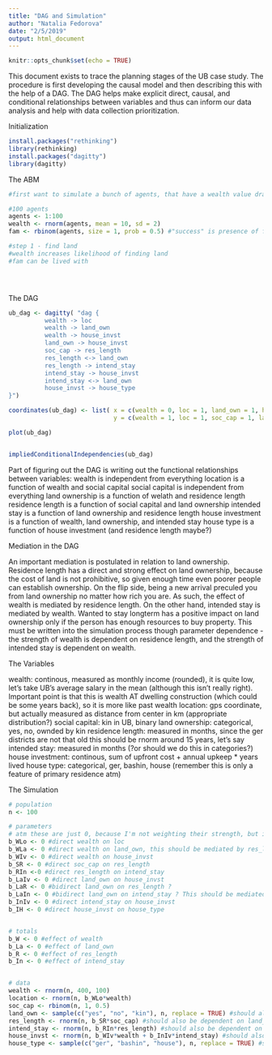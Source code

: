 ```yaml
---
title: "DAG and Simulation"
author: "Natalia Fedorova"
date: "2/5/2019"
output: html_document
---
```


```r
knitr::opts_chunk$set(echo = TRUE)
```

This document exists to trace the planning stages of the UB case study. The procedure is first developing the causal model and then describing this with the help of a DAG. The DAG helps make explicit direct, causal, and conditional relationships between variables and thus can inform our data analysis and help with data collection prioritization. 


Initialization
```r
install.packages("rethinking")
library(rethinking)
install.packages("dagitty")
library(dagitty)
```

The ABM

```r
#first want to simulate a bunch of agents, that have a wealth value drawn from a normal distribution, and a binary yes/no variable as to whether they have family present

#100 agents
agents <- 1:100
wealth <- rnorm(agents, mean = 10, sd = 2)
fam <- rbinom(agents, size = 1, prob = 0.5) #"success" is presence of fam, prob might even be higher than a half

#step 1 - find land
#wealth increases likelihood of finding land
#fam can be lived with





```



The DAG
```r
ub_dag <- dagitty( "dag {
          wealth -> loc
          wealth -> land_own
          wealth -> house_invst
          land_own -> house_invst
          soc_cap -> res_length
          res_length <-> land_own
          res_length -> intend_stay
          intend_stay -> house_invst
          intend_stay <-> land_own
          house_invst -> house_type
}")

coordinates(ub_dag) <- list( x = c(wealth = 0, loc = 1, land_own = 1, house_invst = 1, house_type = 1, soc_cap = 2, res_length = 2, intend_stay = 2),
                             y = c(wealth = 1, loc = 1, soc_cap = 1, land_own = 2, res_length = 2, intend_stay = 3, house_invst = 4, house_type = 5))

plot(ub_dag)


impliedConditionalIndependencies(ub_dag)
```

Part of figuring out the DAG is writing out the functional relationships between variables:
wealth is independent from everything
location is a function of wealth and social capital
social capital is independent from everything
land ownership is a function of welath and residence length
residence length is a function of social capital and land ownership
intended stay is a function of land ownership and residence length
house investment is a function of wealth, land ownership, and intended stay
house type is a function of house investment (and residence length maybe?)

Mediation in the DAG

An important mediation is postulated in relation to land ownership. Residence length has a direct and strong effect on land ownership, because the cost of land is not prohibitive, so given enough time even poorer people can establish ownership. On the flip side, being a new arrival preculed you from land ownership no matter how rich you are. As such, the effect of wealth is mediated by residence length. On the other hand, intended stay is mediated by wealth. Wanted to stay longterm has a positive impact on land ownership only if the person has enough resources to buy property. This must be written into the simulation process though parameter dependence - the strength of wealth is dependent on residence length, and the strength of intended stay is dependent on wealth. 



The Variables

wealth: continous, measured as monthly income (rounded), it is quite low, let's take UB's average salary in the mean (although this isn't really right). Important point is that this is wealth AT dwelling construction (which could be some years back), so it is more like past wealth
location: gps coordinate, but actually measured as distance from center in km (appropriate distribution?)
social capital: kin in UB, binary
land ownership: categorical, yes, no, ownded by kin
residence length: measured in months, since the ger districts are not that old this should be rnorm around 15 years, let's say
intended stay: measured in months (?or should we do this in categories?) 
house investment: continous, sum of upfront cost + annual upkeep * years lived
house type: categorical, ger, bashin, house (remember this is only a feature of primary residence atm)



The Simulation
```r
# population
n <- 100

# parameters
# atm these are just 0, because I'm not weighting their strength, but it is just to have each arrow have a parameter
b_WLo <- 0 #direct wealth on loc
b_WLa <- 0 #direct wealth on land_own, this should be mediated by res_length
b_WIv <- 0 #direct wealth on house_invst
b_SR <- 0 #direct soc_cap on res_length
b_RIn <-0 #direct res_length on intend_stay
b_LaIv <- 0 #direct land_own on house_invst
b_LaR <- 0 #bidirect land_own on res_length ?
b_LaIn <- 0 #bidirect land_own on intend_stay ? This should be mediated by wealth
b_InIv <- 0 #direct intend_stay on house_invst
b_IH <- 0 #direct house_invst on house_type


# totals
b_W <- 0 #effect of wealth
b_La <- 0 #effect of land_own
b_R <- 0 #effect of res_length
b_In <- 0 #effect of intend_stay


# data
wealth <- rnorm(n, 400, 100)
location <- rnorm(n, b_WLo*wealth)
soc_cap <- rbinom(n, 1, 0.5)
land_own <- sample(c("yes", "no", "kin"), n, replace = TRUE) #should also be a function of wealth, res_length, and intend_stay
res_length <- rnorm(n, b_SR*soc_cap) #should also be dependent on land_own but since that's not numeric... 
intend_stay <- rnorm(n, b_RIn*res_length) #should also be dependent on land_own but since that's not numeric... 
house_invst <- rnorm(n, b_WIv*wealth + b_InIv*intend_stay) #should also be dependent on land_own but since that's not numeric... 
house_type <- sample(c("ger", "bashin", "house"), n, replace = TRUE) #should also be dependent on house_invst


```

